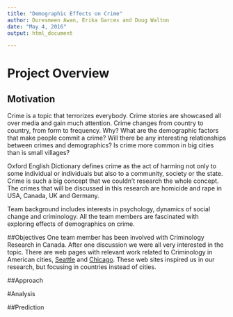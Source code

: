 ```yaml
---
title: "Demographic Effects on Crime"
author: Duresmeen Awan, Erika Garces and Doug Walton
date: "May 4, 2016"
output: html_document

---
```

 
# Project Overview
## Motivation
Crime is a topic that terrorizes everybody.  Crime stories are showcased all over media and gain much attention.  Crime changes from country to country, from form to frequency. Why?   What are the demographic factors that make people commit a crime? Will there be any interesting relationships between crimes and demographics? Is crime more common in big cities than is small villages? 

Oxford English Dictionary defines crime as the act of harming not only to some individual or individuals but also to a community, society or the state. Crime is such a big concept that we couldn’t research the whole concept. The crimes that will be discussed in this research are homicide and rape in USA, Canada, UK and Germany.

Team background includes interests in psychology, dynamics of social change and criminology. All the team members are fascinated with exploring effects of demographics on crime. 


##Objectives
One team member has been involved with Criminology Research in Canada. After one discussion we were all very interested in the topic.  There are web pages with relevant work related to Criminology in American cities, [Seattle]( http://www.racketracer.com/2015/03/02/predicting-and-plotting-crime-in-seattle/) and [Chicago](http://dssg.dsapp.org/projects/). These web sites inspired us in our research, but focusing in countries instead of cities. 



##Approach

#Analysis

##Prediction